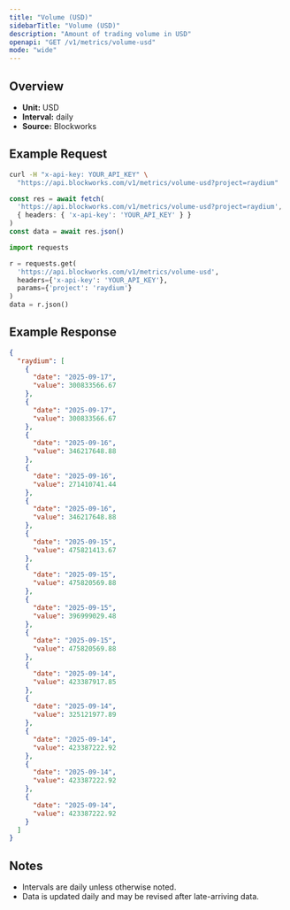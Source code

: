 ```yaml
---
title: "Volume (USD)"
sidebarTitle: "Volume (USD)"
description: "Amount of trading volume in USD"
openapi: "GET /v1/metrics/volume-usd"
mode: "wide"
---
```


## Overview

- **Unit:** USD
- **Interval:** daily
- **Source:** Blockworks

## Example Request

<CodeGroup>

```bash cURL
curl -H "x-api-key: YOUR_API_KEY" \
  "https://api.blockworks.com/v1/metrics/volume-usd?project=raydium"
```

```typescript TypeScript
const res = await fetch(
  'https://api.blockworks.com/v1/metrics/volume-usd?project=raydium',
  { headers: { 'x-api-key': 'YOUR_API_KEY' } }
)
const data = await res.json()
```

```python Python
import requests

r = requests.get(
  'https://api.blockworks.com/v1/metrics/volume-usd',
  headers={'x-api-key': 'YOUR_API_KEY'},
  params={'project': 'raydium'}
)
data = r.json()
```

</CodeGroup>

## Example Response

```json
{
  "raydium": [
    {
      "date": "2025-09-17",
      "value": 300833566.67
    },
    {
      "date": "2025-09-17",
      "value": 300833566.67
    },
    {
      "date": "2025-09-16",
      "value": 346217648.88
    },
    {
      "date": "2025-09-16",
      "value": 271410741.44
    },
    {
      "date": "2025-09-16",
      "value": 346217648.88
    },
    {
      "date": "2025-09-15",
      "value": 475821413.67
    },
    {
      "date": "2025-09-15",
      "value": 475820569.88
    },
    {
      "date": "2025-09-15",
      "value": 396999029.48
    },
    {
      "date": "2025-09-15",
      "value": 475820569.88
    },
    {
      "date": "2025-09-14",
      "value": 423387917.85
    },
    {
      "date": "2025-09-14",
      "value": 325121977.89
    },
    {
      "date": "2025-09-14",
      "value": 423387222.92
    },
    {
      "date": "2025-09-14",
      "value": 423387222.92
    },
    {
      "date": "2025-09-14",
      "value": 423387222.92
    }
  ]
}
```

## Notes
- Intervals are daily unless otherwise noted.
- Data is updated daily and may be revised after late-arriving data.